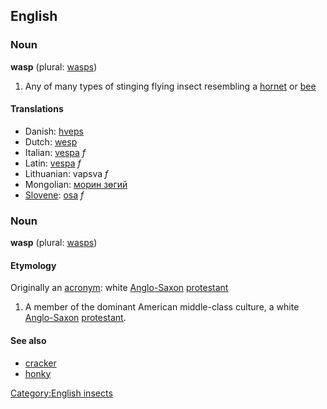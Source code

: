 ==English==
===Noun===
'''wasp''' (plural: [[wasps]])

#Any of many types of stinging flying insect resembling a [[hornet]] or [[bee]]

====Translations====
*Danish: [[hveps]]
*Dutch: [[wesp]]
*Italian: [[vespa]] ''f''
*Latin: [[vespa]] ''f''
*Lithuanian: vapsva ''f''
*Mongolian: [[морин зөгий]]
*[[Slovene]]: [[osa]] ''f''

===Noun===
'''wasp''' (plural: [[wasps]])

====Etymology====
Originally an [[acronym]]: white [[Anglo-Saxon]] [[protestant]]

# A member of the dominant American middle-class culture, a white [[Anglo-Saxon]] [[protestant]].

====See also====
*[[cracker]]
*[[honky]]

[[Category:English insects]]